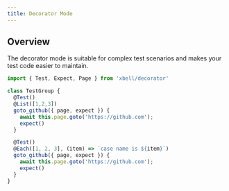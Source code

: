 ```yaml
---
title: Decorator Mode
---
```


## Overview

The decorator mode is suitable for complex test scenarios and makes your test code easier to maintain.

```javascript
import { Test, Expect, Page } from 'xbell/decorator'

class TestGroup {
  @Test()
  @List([1,2,3])
  goto_github({ page, expect }) {
    await this.page.goto('https://github.com');
    expect()
  }

  @Test()
  @Each([1, 2, 3], (item) => `case name is ${item}`)
  goto_github({ page, expect }) {
    await this.page.goto('https://github.com');
    expect()
  }
}
```
